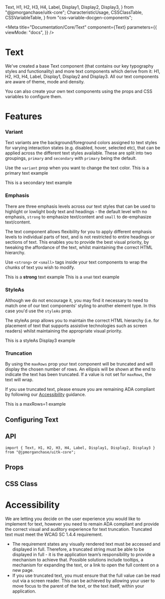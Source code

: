   Text,
  H1,
  H2,
  H3,
  H4,
  Label,
  Display1,
  Display2,
  Display3,
} from "@jpmorganchase/uitk-core";
  CharacteristicUsage,
  CSSClassTable,
  CSSVariableTable,
} from "css-variable-docgen-components";


<Meta
  title="Documentation/Core/Text"
  component={Text}
  parameters={{
    viewMode: "docs",
  }}
/>

# Text

We've created a base Text component (that contains our key typography styles and functionality) and more text components which derive from it: H1, H2, H3, H4, Label, Display1, Display2 and Display3. All our text components are aware of theme, mode and density.

You can also create your own text components using the props and CSS variables to configure them.

# Features

### Variant

Text variants are the background/foreground colors assigned to text styles for varying interaction states (e.g. disabled, hover, selected etc), that can be applied across the different text styles available. These are split into two groupings, `primary` and `secondary` with `primary` being the default. 

Use the `variant` prop when you want to change the text color.
<Canvas>
  <Story name="Primary">
    <Text>This is a primary text example</Text>
  </Story>
</Canvas>

<Canvas>
  <Story name="Secondary">
    <Text variant="secondary">This is a secondary text example</Text>
  </Story>
</Canvas>

### Emphasis

There are three emphasis levels across our text styles that can be used to highlight or lowlight body text and headings - the default level with no emphasis, `strong` to emphasize text/content and `small` to de-emphasize text/content. 

The text component allows flexibility for you to apply different emphasis levels to individual parts of text, and is not restricted to entire headings or sections of text. This enables you to provide the best visual priority, by tweaking the affordance of the text, whilst maintaining the correct HTML hierarchy. 

Use `<strong>` or `<small>` tags inside your text components to wrap the chunks of text you wish to modify.

<Canvas>
  <Story name="Strong">
    <Text>
      This is a <strong>strong</strong> text example
    </Text>
  </Story>
</Canvas>

<Canvas>
  <Story name="Small">
    <Text>
      This is a <small>small</small> text example
    </Text>
  </Story>
</Canvas>

### StyleAs

Although we do not encourage it, you may find it necessary to need to match one of our text components' styling to another element type. In this case you'd use the `styleAs` prop.

The styleAs prop allows you to maintain the correct HTML hierarchy (i.e. for placement of text that supports assistive technologies such as screen readers) whilst maintaining the appropriate visual priority. 

<Canvas>
  <Story name="StyleAs">
    <Text elementType="p" styleAs="display3">
      This is a styleAs Display3 example
    </Text>
  </Story>
</Canvas>

### Truncation

By using the `maxRows` prop your text component will be truncated and will display the chosen number of rows. An ellipsis will be shown at the end to indicate the text has been truncated. If a value is not set for `maxRows`, the text will wrap.

If you use truncated text, please ensure you are remaining ADA compliant by following our [Accessibility](#Accessibility) guidance. 

<Canvas>
  <Story name="Truncation">
    <div style={{ width: 150 }}>
      <Text maxRows={1}>This is a maxRows=1 example</Text>
    </div>
  </Story>
</Canvas>

## Configuring Text
## API

```
import { Text, H1, H2, H3, H4, Label, Display1, Display2, Display3 } from "@jpmorganchase/uitk-core";
```

## Props

<ArgsTable of={Text} />

## CSS Class

<CSSClassTable of={Text} />


# Accessibility

We are letting you decide on the user experience you would like to implement for text, however you need to remain ADA compliant and provide the correct visual and auditory experience for text truncation. Truncated text must meet the WCAG SC 1.4.4 requirement. 
- The requirement states any visually rendered text must be accessed and displayed in full. Therefore, a truncated string must be able to be displayed in full - it is the application team’s responsibility to provide a mechanism to achieve that. Possible solutions include tooltips, a mechanism for expanding the text, or a link to open the full content on a new page.
- If you use truncated text, you must ensure that the full value can be read out via a screen reader. This can be achieved by allowing your user to move focus to the parent of the text, or the text itself, within your application.

<HelpAndSupport />

